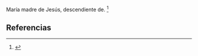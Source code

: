 María madre de Jesús, descendiente de. <ref>{{lib|LU|122|1|2}}</ref> 

== Referencias ==

<references />
